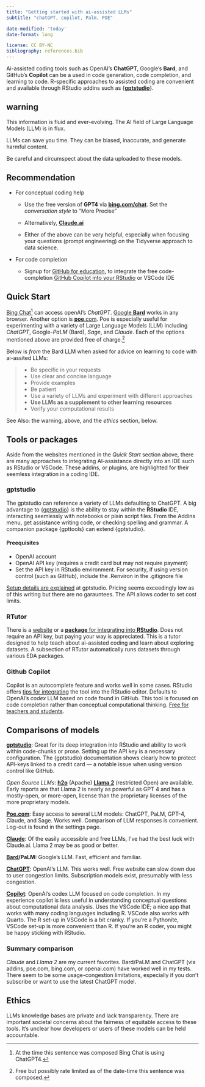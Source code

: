 ```yaml
---
title: "Getting started with ai-assisted LLMs"
subtitle: "chatGPT, copilot, Palm, POE"

date-modified: 'today'
date-format: long

license: CC BY-NC  
bibliography: references.bib
---
```


Ai-assisted coding tools such as OpenAI's **ChatGPT**, Google's **Bard**, and GitHub's **Copilot** can be a used in code generation, code completion, and learning to code. R-specific approaches to assisted coding are convenient and available through RStudio addins such as {[**gptstudio**](#0)}.

::: {.callout-warning collapse="true"}
## warning

This information is fluid and ever-evolving. The AI field of Large Language Models (LLM) is in flux.

LLMs can save you time. They can be biased, inaccurate, and generate harmful content.

Be careful and circumspect about the data uploaded to these models.
:::

## Recommendation

-   For conceptual coding help

    -   Use the free version of **GPT4** via [**bing.com/chat**](https://bing.com/chat). Set the *conversation style* to "More Precise"

    -   Alternatively, [**Claude.ai**](https://Claude.ai)

    -   Either of the above can be very helpful, especially when focusing your questions (prompt engineering) on the Tidyverse approach to data science.

-   For code completion

    -   Signup for [GitHub for education](https://education.github.com/benefits), to integrate the free code-completion [GitHub Copilot into your RStudio](https://docs.posit.co/ide/user/ide/guide/tools/copilot.html "Copilot and RStudio IDE") or VSCode IDE

## Quick Start

[Bing Chat](https://www.microsoft.com/en-us/edge/features/bing-chat)[^1] can access openAI's *ChatGPT*. [Google **Bard**](https://bard.google.com) works in any browser. Another option is [**poe**.com](https://poe.com). Poe is especially useful for experimenting with a variety of Large Language Models (LLM) including *ChatGPT*, Google-*PaLM* (Bard), *Sage*, and *Claude*. Each of the options mentioned above are provided free of charge.[^2]

[^1]: At the time this sentence was composed Bing Chat is using ChatGPT4.

[^2]: Free but possibly rate limited as of the date-time this sentence was composed.

Below is *from* the Bard LLM when asked for advice on learning to code with ai-assited LLMs:

> -   Be specific in your requests
> -   Use clear and concise language
> -   Provide examples
> -   Be patient
> -   Use a variety of LLMs and experiment with different approaches
> -   **Use LLMs as a supplement to other learning resources**
> -   Verify your computational results

See Also: the warning, above, and the *ethics* section, below.

## Tools or packages

Aside from the websites mentioned in the *Quick Start* section above, there are many approaches to integrating AI-assistance directly into an IDE such as RStudio or VSCode. These addins, or plugins, are highlighted for their seemless integration in a coding IDE.

### gptstudio

The gptstudio can reference a variety of LLMs defaulting to ChatGPT. A big advantage to {[gptstudio](https://michelnivard.github.io/gptstudio/)} is the ability to stay within the **RStudio** IDE, interacting seemlessly with notebooks or plain script files. From the Addins menu, get assistance writing code, or checking spelling and grammar. A companion package {gpttools} can extend {gptstudio}.

#### Preequisites

-   OpenAI account
-   OpenAI API key (requires a credit card but may not require payment)
-   Set the API key in RStudio environment. For security, if using version control (such as GitHub), include the .Renviron in the .gitignore file

[Setup details are explained](https://michelnivard.github.io/gptstudio/#prerequisites) at gptstudio. Pricing seems exceedingly low as of this writing but there are no garauntees. The API allows coder to set cost limits.

### RTutor

There is a [website](https://rtutor.ai/) or a [**package** for integrating into **RStudio**](https://github.com/gexijin/RTutor). Does not require an API key, but paying your way is appreciated. This is a tutor designed to help teach about ai-assisted coding and learn about exploring datasets. A subsection of RTutor automatically runs datasets through various EDA packages.

### Github Copilot

Copilot is an autocomplete feature and works well in some cases. RStudio offers [tips for integrating](https://docs.posit.co/ide/user/ide/guide/tools/copilot.html "Copilot integration with RStudio IDE") the tool into the RStudio editor. Defaults to OpenAI's *codex* LLM based on code found in GitHub. This tool is focused on code completion rather than conceptual computational thinking. [Free for teachers and students](https://education.github.com/benefits "Github for Education benefits").

## Comparisons of models

[**gptstudio**](https://michelnivard.github.io/gptstudio/): Great for its deep integration into RStudio and ability to work within code-chunks or prose. Setting up the API key is a necessary configuration. The {gptstudio} documentation shows clearly how to protect API-keys linked to a credit card --- a notable issue when using version control like GitHub.

*Open Source LLMs*: [**h2o**](https://gpt.h2o.ai/) (Apache) [**Llama** **2**](https://codellama.h2o.ai/) (restricted Open) are available. Early reports are that Llama 2 is nearly as powerful as GPT 4 and has a mostly-open, or more-open, license than the proprietary licenses of the more proprietary models.

[**Poe.com**](https://poe.com): Easy access to several LLM models: ChatGPT, PaLM, GPT-4, Claude, and Sage. Works well. Comparison of LLM responses is convenient. Log-out is found in the settings page.

[**Claude**](https://claude.ai/): Of the easily accessible and free LLMs, I've had the best luck with Claude.ai. Llama 2 may be as good or better.

[**Bard**](https://bard.google.com)**/PaLM:** Google's LLM. Fast, efficient and familiar.

[**ChatGPT**](https://openai.com/chatgpt): OpenAI's LLM. This works well. Free website can slow down due to user congestion limits. Subscription models exist, presumably with less congestion.

[**Copilot**](https://github.com/features/copilot): OpenAI's codex LLM focused on code completion. In my experience copilot is less useful in understanding conceptual questions about computational data analysis. Uses the VSCode IDE; a nice app that works with many coding languages including R. VSCode also works with Quarto. The R set-up in VSCode is a bit cranky. If you're a Pythonite, VSCode set-up is more convenient than R. If you're an R coder, you might be happy sticking with RStudio.

### Summary comparison

*Claude* and *Llama 2* are my current favorites. Bard/PaLM and ChatGPT (via addins, poe.com, bing.com, or openai.com) have worked well in my tests. There seem to be some usage-congestion limitations, especially if you don't subscribe or want to use the latest ChatGPT model.

## Ethics

LLMs knowledge bases are private and lack transparency. There are important societal concerns about the fairness of equitable access to these tools. It's unclear how developers or users of these models can be held accountable.
